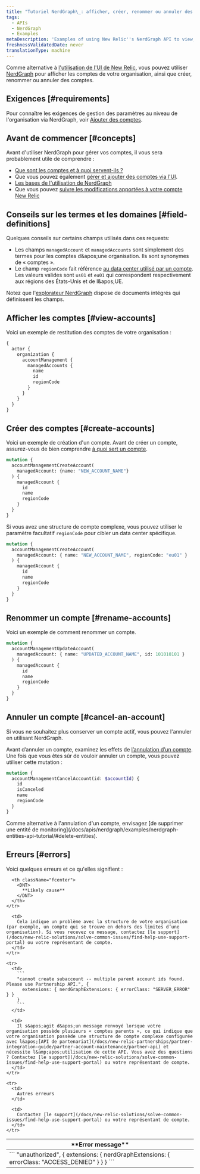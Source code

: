 ```yaml
---
title: "Tutoriel NerdGraph\_: afficher, créer, renommer ou annuler des comptes"
tags:
  - APIs
  - NerdGraph
  - Examples
metaDescription: 'Examples of using New Relic''s NerdGraph API to view, create, rename, or cancel accounts.'
freshnessValidatedDate: never
translationType: machine
---
```


Comme alternative à [l&apos;utilisation de l&apos;UI de New Relic](/docs/accounts/accounts-billing/account-structure/add-accounts), vous pouvez utiliser [NerdGraph](/docs/apis/nerdgraph/get-started/introduction-new-relic-nerdgraph) pour afficher les comptes de votre organisation, ainsi que créer, renommer ou annuler des comptes.

## Exigences [#requirements]

Pour connaître les exigences de gestion des paramètres au niveau de l&apos;organisation via NerdGraph, voir [Ajouter des comptes](/docs/accounts/accounts-billing/account-structure/add-accounts).

## Avant de commencer [#concepts]

Avant d&apos;utiliser NerdGraph pour gérer vos comptes, il vous sera probablement utile de comprendre :

* [Que sont les comptes et à quoi servent-ils ?](/docs/accounts/accounts-billing/account-structure/new-relic-account-structure)
* Que vous pouvez également [gérer et ajouter des comptes via l&apos;UI](/docs/accounts/accounts-billing/account-structure/add-accounts).
* [Les bases de l&apos;utilisation de NerdGraph](/docs/apis/nerdgraph/get-started/introduction-new-relic-nerdgraph)
* Que vous pouvez [suivre les modifications apportées à votre compte New Relic](/docs/data-apis/understand-data/event-data/query-account-audit-logs-nrauditevent)

## Conseils sur les termes et les domaines [#field-definitions]

Quelques conseils sur certains champs utilisés dans ces requests:

* Les champs `managedAccount` et `managedAccounts` sont simplement des termes pour les comptes d&amp;apos;une organisation. Ils sont synonymes de « comptes ».
* Le champ `regionCode` fait référence [au data center utilisé par un compte](/docs/accounts/accounts-billing/account-setup/choose-your-data-center). Les valeurs valides sont `us01` et `eu01` qui correspondent respectivement aux régions des États-Unis et de l&amp;apos;UE.

Notez que l&apos;[explorateur NerdGraph](/docs/apis/nerdgraph/get-started/introduction-new-relic-nerdgraph/#explorer) dispose de documents intégrés qui définissent les champs.

## Afficher les comptes [#view-accounts]

Voici un exemple de restitution des comptes de votre organisation :

```graphql
{
  actor {
    organization {
      accountManagement {
        managedAccounts {
          name
          id
          regionCode
        }
      }
    }
  }
}
```

## Créer des comptes [#create-accounts]

Voici un exemple de création d&apos;un compte. Avant de créer un compte, assurez-vous de bien comprendre [à quoi sert un compte](/docs/accounts/accounts-billing/account-structure/new-relic-account-structure).

```graphql
mutation {
  accountManagementCreateAccount(
    managedAccount: {name: "NEW_ACCOUNT_NAME"}
  ) {
    managedAccount {
      id
      name
      regionCode
    }
  }
}
```

Si vous avez une structure de compte complexe, vous pouvez utiliser le paramètre facultatif `regionCode` pour cibler un data center spécifique.

```graphql
mutation {
  accountManagementCreateAccount(
    managedAccount: { name: "NEW_ACCOUNT_NAME", regionCode: "eu01" }
  ) {
    managedAccount {
      id
      name
      regionCode
    }
  }
}
```

## Renommer un compte [#rename-accounts]

Voici un exemple de comment renommer un compte.

```graphql
mutation {
  accountManagementUpdateAccount(
    managedAccount: { name: "UPDATED_ACCOUNT_NAME", id: 101010101 }
  ) {
    managedAccount {
      id
      name
      regionCode
    }
  }
}
```

## Annuler un compte [#cancel-an-account]

Si vous ne souhaitez plus conserver un compte actif, vous pouvez l&apos;annuler en utilisant NerdGraph.

Avant d’annuler un compte, examinez les effets de [l’annulation d’un compte](/docs/accounts/accounts-billing/account-setup/downgradecancel-account). Une fois que vous êtes sûr de vouloir annuler un compte, vous pouvez utiliser cette mutation :

```graphql
mutation {
  accountManagementCancelAccount(id: $accountId) {
    id
    isCanceled
    name
    regionCode
  }
}
```

<Callout variant="tip">
  Comme alternative à l&apos;annulation d&apos;un compte, envisagez [de supprimer une entité de monitoring](/docs/apis/nerdgraph/examples/nerdgraph-entities-api-tutorial/#delete-entities).
</Callout>

## Erreurs [#errors]

Voici quelques erreurs et ce qu&apos;elles signifient :

<table>
  <thead>
    <tr>
      <th className="fcenter">
        <DNT>
          **Error message**
        </DNT>
      </th>

      <th className="fcenter">
        <DNT>
          **Likely cause**
        </DNT>
      </th>
    </tr>
  </thead>

  <tbody>
    <tr>
      <td>
        ```
        "unauthorized", {
          extensions: { nerdGraphExtensions: { errorClass: "ACCESS_DENIED" } }
        }
        ```
      </td>

      <td>
        Cela indique un problème avec la structure de votre organisation (par exemple, un compte qui se trouve en dehors des limites d’une organisation). Si vous recevez ce message, contactez [le support](/docs/new-relic-solutions/solve-common-issues/find-help-use-support-portal) ou votre représentant de compte.
      </td>
    </tr>

    <tr>
      <td>
        ```
        "cannot create subaccount -- multiple parent account ids found. Please use Partnership API.", {
          extensions: { nerdGraphExtensions: { errorClass: "SERVER_ERROR" } }
        }
        ```
      </td>

      <td>
        Il s&apos;agit d&apos;un message renvoyé lorsque votre organisation possède plusieurs « comptes parents », ce qui indique que votre organisation possède une structure de compte complexe configurée avec l&apos;[API de partenariat](/docs/new-relic-partnerships/partner-integration-guide/partner-account-maintenance/partner-api) et nécessite l&amp;apos;utilisation de cette API. Vous avez des questions ? Contactez [le support](/docs/new-relic-solutions/solve-common-issues/find-help-use-support-portal) ou votre représentant de compte.
      </td>
    </tr>

    <tr>
      <td>
        Autres erreurs
      </td>

      <td>
        Contactez [le support](/docs/new-relic-solutions/solve-common-issues/find-help-use-support-portal) ou votre représentant de compte.
      </td>
    </tr>
  </tbody>
</table>